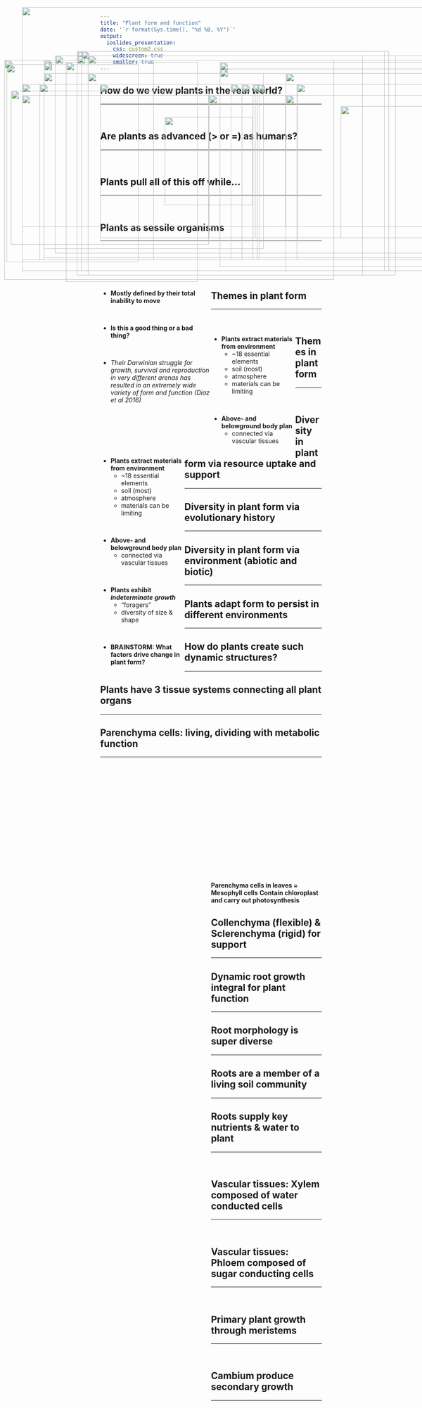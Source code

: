 ```yaml
---
title: "Plant form and function"
date: '`r format(Sys.time(), "%d %B, %Y")`'
output: 
  ioslides_presentation:
    css: custom2.css
    widescreen: true
    smaller: true
---
```


## How do we view plants in the real world?
<hr>
<br/>

<IMG STYLE="position:absolute; TOP:200px; LEFT:100px; WIDTH:500px; HEIGHT:400px" SRC="images/acacia.jpg">

<IMG STYLE="position:absolute; TOP:250px; LEFT:650px; WIDTH:400px; HEIGHT:300px" SRC="images/urban.png">

## Are plants as advanced (> or =) as humans?
<hr>
<br/>

<IMG STYLE="position:absolute; TOP:200px; LEFT:200px; WIDTH:700px; HEIGHT:450px" SRC="images/whatplantsdo.jpg">

## Plants pull all of this off while...
<hr>
<br/>

<IMG STYLE="position:absolute; TOP:225px; LEFT:140x; WIDTH:450px; HEIGHT:350px" SRC="images/baby-groot.jpeg">

<IMG STYLE="position:absolute; TOP:225px; LEFT:580px; WIDTH:450px; HEIGHT:350px" SRC="images/ent_lor.jpg">

## Plants as sessile organisms
<hr>
<br/>
<br/>
<br/>
<br/>

<div style="float: left; width: 50%;">

* **Mostly defined by their total inability to move**

<br/>

* **Is this a good thing or a bad thing?**

<br/>

* *Their Darwinian struggle for growth, survival and reproduction in very different arenas has resulted in an extremely wide variety of form and function (Diaz et al 2016)*

</div>

<IMG STYLE="position:absolute; TOP:225px; LEFT:575px; WIDTH:400px; HEIGHT:400px" SRC="images/plantscool.png">

##

<IMG STYLE="position:absolute; TOP:50px; LEFT:50px; WIDTH:1000px; HEIGHT:600px" SRC="images/biomass2.jpg">

## Themes in plant form
<hr>
<br/>

<div style="float: left; width: 38%;">

* **Plants extract materials from environment**
    * ~18 essential elements
    * soil (most)
    * atmosphere
    * materials can be limiting

<br/> 

* **Above- and belowground body plan**
    * connected via vascular tissues

</div>

<IMG STYLE="position:absolute; TOP:190px; LEFT:500px; WIDTH:500px; HEIGHT:450px" SRC="images/plantbody.jpg">

## Themes in plant form
<hr>
<br/>

<div style="float: left; width: 38%;">

* **Plants extract materials from environment**
    * ~18 essential elements
    * soil (most)
    * atmosphere
    * materials can be limiting

<br/> 

* **Above- and belowground body plan**
    * connected via vascular tissues
  
<br/> 

* **Plants exhibit _indeterminate growth_**
    * "foragers"
    * diversity of size & shape
    
<br/> 

* **BRAINSTORM: What factors drive change in plant form?**

</div>

<IMG STYLE="position:absolute; TOP:250px; LEFT:475px; WIDTH:600px; HEIGHT:325px" SRC="images/raunkiaer.jpg">

## Diversity in plant form via resource uptake and support
<hr>

<IMG STYLE="position:absolute; TOP:225px; LEFT:50px; WIDTH:1000px; HEIGHT:400px" SRC="images/areavolume.png">

## Diversity in plant form via evolutionary history
<hr>

<IMG STYLE="position:absolute; TOP:225px; LEFT:50px; WIDTH:950px; HEIGHT:400px" SRC="images/angioradiation.png">

## Diversity in plant form via environment (abiotic and biotic)
<hr>

<IMG STYLE="position:absolute; TOP:170px; LEFT:100px; WIDTH:900px; HEIGHT:450px" SRC="images/leafsize.jpg">

## Plants adapt form to persist in different environments
<hr>

<IMG STYLE="position:absolute; TOP:240px; LEFT:25px; WIDTH:450px; HEIGHT:350px" SRC="images/forest.jpg">

<IMG STYLE="position:absolute; TOP:225px; LEFT:525px; WIDTH:550px; HEIGHT:400px" SRC="images/spectrum_plantform.jpg">

## How do plants create such dynamic structures?
<hr>

<IMG STYLE="position:absolute; TOP:150px; LEFT:175px; WIDTH:700px; HEIGHT:500px" SRC="images/cell_types.png">

## Plants have 3 tissue systems connecting all plant organs
<hr>

<IMG STYLE="position:absolute; TOP:180px; LEFT:15px; WIDTH:300px; HEIGHT:450px" SRC="images/tissues.jpg">

<IMG STYLE="position:absolute; TOP:300px; LEFT:375px; WIDTH:200px; HEIGHT:200px" SRC="images/tissue_structure.jpg">

<IMG STYLE="position:absolute; TOP:200px; LEFT:650px; WIDTH:400px; HEIGHT:450px" SRC="images/organ.jpg">

## Parenchyma cells: living, dividing with metabolic function
<hr>
<br/>
<br/>
<br/>
<br/>
<br/>
<br/>
<br/>
<br/>
<br/>
<br/>
<br/>
<br/>
<br/>
<br/>
<br/>
<div style="float: right; width: 50%;">

**Parenchyma cells in leaves = Mesophyll cells**
**Contain chloroplast and carry out photosynthesis**

<IMG STYLE="position:absolute; TOP:160px; LEFT:125px; WIDTH:850px; HEIGHT:450px" SRC="images/parenchyma.jpg">

## Collenchyma (flexible) & Sclerenchyma (rigid) for support
<hr>

<IMG STYLE="position:absolute; TOP:160px; LEFT:200px; WIDTH:700px; HEIGHT:500px" SRC="images/celery.png">

## Dynamic root growth integral for plant function
<hr>

<IMG STYLE="position:absolute; TOP:150px; LEFT:185px; WIDTH:700px; HEIGHT:500px" SRC="images/root_roles.jpg">

## Root morphology is super diverse
<hr>

<IMG STYLE="position:absolute; TOP:170px; LEFT:10px; WIDTH:750px; HEIGHT:500px" SRC="images/rootsystems1.jpg">

<IMG STYLE="position:absolute; TOP:275px; LEFT:775px; WIDTH:300px; HEIGHT:300px" SRC="images/roots.jpg">

## Roots are a member of a living soil community
<hr>

<IMG STYLE="position:absolute; TOP:175px; LEFT:100px; WIDTH:250px; HEIGHT:450px" SRC="images/rootsfungi.jpg">

<IMG STYLE="position:absolute; TOP:175px; LEFT:500px; WIDTH:500px; HEIGHT:450px" SRC="images/plants-fungi3.jpg">

<!-- ## Root exudation: Who's in charge? -->
<!-- <hr> -->

<!-- <IMG STYLE="position:absolute; TOP:225px; LEFT:25px; WIDTH:450px; HEIGHT:400px" SRC="images/exudates.jpg"> -->

<!-- <IMG STYLE="position:absolute; TOP:225px; LEFT:525px; WIDTH:550px; HEIGHT:400px" SRC="images/mycorr.jpg"> -->

## Roots supply key nutrients & water to plant
<hr>
<br/>

<IMG STYLE="position:absolute; TOP:250px; LEFT:50px; WIDTH:600px; HEIGHT:300px" SRC="images/rootuptake.jpg">

<IMG STYLE="position:absolute; TOP:225px; LEFT:675px; WIDTH:400px; HEIGHT:400px" SRC="images/roottip.png">

## Vascular tissues: Xylem composed of water conducted cells
<hr>
<br/>

<IMG STYLE="position:absolute; TOP:160px; LEFT:175px; WIDTH:650px; HEIGHT:500px" SRC="images/xylem2.jpg">

## Vascular tissues: Phloem composed of sugar conducting cells
<hr>
<br/>

<IMG STYLE="position:absolute; TOP:160px; LEFT:175px; WIDTH:650px; HEIGHT:500px" SRC="images/phloem2.jpg">

## Primary plant growth through meristems
<hr>
<br/>

<IMG STYLE="position:absolute; TOP:175px; LEFT:150px; WIDTH:300px; HEIGHT:500px" SRC="images/root_growth.jpg">

<IMG STYLE="position:absolute; TOP:225px; LEFT:550px; WIDTH:500px; HEIGHT:400px" SRC="images/meristem.jpg">

## Cambium produce secondary growth
<hr>
<br/>

<IMG STYLE="position:absolute; TOP:225px; LEFT:90px; WIDTH:500px; HEIGHT:400px" SRC="images/vascular_cambium.jpg">

<IMG STYLE="position:absolute; TOP:225px; LEFT:585px; WIDTH:400px; HEIGHT:400px" SRC="images/woodgrowth.jpg">

<!-- ## Annual growth rings -->
<!-- <hr> -->
<!-- <br/> -->
<!-- <br/> -->
<!-- <br/> -->
<!-- <br/> -->

<!-- <IMG STYLE="position:absolute; TOP:200px; LEFT:75px; WIDTH:450px; HEIGHT:450px" SRC="images/growthrings.png"> -->

<!-- <div style="float: right; width: 50%;"> -->

<!-- * **Plants record what happens on the planet** -->

<!-- <br/> -->

<!-- * **Complete cycle of seasons** -->
<!--     * record atmospheric conditions -->

<!-- <br/> -->

<!-- * **Agreement on solar storms on a global scale!** -->
<!--     * Wang et al. 2017. Nature Communications -->

<!--  </div>  -->

<!-- ## Plant form: building the perfect plant... -->
<!-- <hr> -->

<!-- <IMG STYLE="position:absolute; TOP:175px; LEFT:100px; WIDTH:900px; HEIGHT:500px" SRC="images/perfect_plant.png"> -->
 

